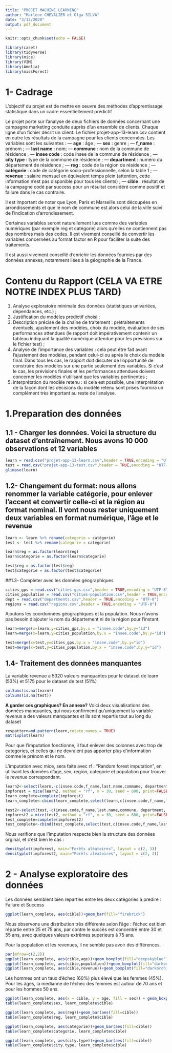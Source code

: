```yaml
---
title: "PROJET MACHINE LEARNING"
author: "Marlene CHEVALIER et Olga SILVA"
date: "3/12/2020"
output: pdf_document
---
```


```r
knitr::opts_chunk$set(echo = FALSE)
```

```r
library(caret)
library(tidyverse)
library(mice)
library(VIM)
library(Amelia)
library(missForest)
```


# 1- Cadrage

L’objectif du projet est de mettre en oeuvre des méthodes d’apprentissage statistique dans un
cadre essentiellement prédictif

Le projet porte sur l’analyse de deux fichiers de données concernant une campagne marketing conduite auprès d’un ensemble de clients. Chaque ligne d’un fichier décrit un client. Le fichier projet-app-13-learn.csv contient en outre les résultats de la campagne pour les clients concernées. Les variables sont les suivantes :
— **age** : âge ;
— **sex** : genre ;
— **f_name** : prénom ;
— **last name** : nom;
— **commune** : nom de la commune de résidence ;
— **insee code** : code insee de la commune de résidence ;
— **city type** : type de la commune de résidence ;
— **department** : numéro du département de résidence ;
— **reg** : code de la région de résidence ;
— **catégorie** : code de catégorie socio-professionnelle, selon la table 1 ;
— **revenue** : salaire mensuel en équivalent temps plein (attention, cette information n’est pas disponible pour tous les clients) ;
— **cible** : résultat de la campagne codé par success pour un résultat considéré comme positif et failure dans le cas contraire.

Il est important de noter que Lyon, Paris et Marseille sont découpées en arrondissements et que le nom de commune est alors celui de la ville suivi de l’indication d’arrondissement.

Certaines variables seront naturellement lues comme des variables numériques (par exemple reg et catégorie) alors qu’elles ne contiennent pas des nombres mais des codes. Il est vivement conseillé de convertir les variables concernées au format factor en R pour faciliter la suite des traitements.

Il est aussi vivement conseillé d’enrichir les données fournies par des données annexes, notamment liées à la géographie de la France. 

# Contenu du Rapport (CELA VA ETRE NOTRE INDEX PLUS TARD)

1. Analyse exploratoire minimale des données (statistiques univariées, dépendances, etc.) ;
2. Justification du modèles prédictif choisi ;
3. Description précise de la chaîne de traitement : prétraitements éventuels, ajustement des modèles, choix du modèle, évaluation de ses performances attendues (le rapport doit impérativement contenir un tableau indiquant la qualité numérique attendue pour les prévisions sur le fichier test) ;
4. Analyse de l’importance des variables : cela peut être fait avant l’ajustement des modèles, pendant celui-ci ou après le choix du modèle final. Dans tous les cas, le rapport doit discuter de l’opportunité de construire des modèles sur une partie seulement des variables. Si c’est le cas, les prévisions finales et les performances attendues doivent concerner les modèles n’utilisant que les variables pertinentes ;
5. interprétation du modèle retenu : si cela est possible, une interprétation de la façon dont les décisions du modèle retenu sont prises fournira un complément très important au reste de l’analyse.

# 1.Preparation des données

## 1.1 - Charger les données. Voici la structure du dataset d'entraînement. Nous avons 10 000 observations et 12 variables 

```r
learn = read.csv("projet-app-13-learn.csv",header = TRUE,encoding = "UTF-8")
test = read.csv("projet-app-13-test.csv",header = TRUE,encoding = "UTF-8")
glimpse(learn)
```

## 1.2- Changement du format: nous allons renommer la variable catégorie, pour enlever l'accent et convertir celle-ci et la région au format nominal. Il vont nous rester uniquement deux variables en format numérique, l'âge et le revenue
```r
learn <- learn %>% rename(categorie = catégorie)
test <- test %>% rename(categorie = catégorie)

learn$reg = as.factor(learn$reg)
learn$categorie = as.factor(learn$categorie)

test$reg = as.factor(test$reg)
test$categorie = as.factor(test$categorie)
```

##1.3- Completer avec les données géographiques

```r
cities_gps = read.csv("cities-gps.csv",header = TRUE,encoding = "UTF-8")
cities_population = read.csv("cities-population.csv",header = TRUE,encoding = "UTF-8")
dept = read.csv("departments.csv",header = TRUE,encoding = "UTF-8")
regions = read.csv("regions.csv",header = TRUE,encoding = "UTF-8")
```

Ajoutons les coordonnées géographiques et la population. Nous n'avons pas besoin d'ajouter le nom du département ni de la région pour l'instant.

```r
learn=merge(x=learn,y=cities_gps,by.x = "insee.code",by.y="id")
learn=merge(x=learn,y=cities_population,by.x = "insee.code",by.y="id")

test=merge(x=test,y=cities_gps,by.x = "insee.code",by.y="id")
test=merge(x=test,y=cities_population,by.x = "insee.code",by.y="id")
```

## 1.4- Traitement des données manquantes 

La variable revenue a 5320 valeurs manquantes  pour le dataset de learn (53%) et 5175 pour le dataset de test (51%)

```r
colSums(is.na(learn))
colSums(is.na(test))
```

**A garder ces graphiques? En annexe?** 
Voici deux visualisations des données manquantes, qui nous confirmemt qu'uniquement la variable revenus a des valeurs manquantes et ils sont repartis tout au long du dataset

```r
respattern=md.pattern(learn,rotate.names = TRUE)
matrixplot(learn)
```

Pour que l'imputation fonctionne, il faut enlever des colonnes avec trop de categories, et celles qui ne devraient pas apporter plus d'information comme le prénom et le nom.

L'imputation avec mice, sera faite avec rf : "Random forest imputation", en utilisant les données d'age, sex, region, categorie et population pour trouver le revenue correspondant. 

```r
learn2<-select(learn,-c(insee.code,f_name,last.name,commune, department, latitude, longitude,X,Y))
impforest = mice(learn2, method = "rf", m = 30, seed = 600, print=FALSE)
learn_complete=complete(impforest)
learn_complete<-cbind(learn_complete,select(learn,c(insee.code,f_name,last.name,commune, department, latitude, longitude,X,Y)))
```

```r
test2<-select(test,-c(insee.code,f_name,last.name,commune, department, latitude, longitude,X,Y))
impforest2 = mice(test2, method = "rf", m = 30, seed = 600, print=FALSE)
test_complete=complete(impforest2)
test_complete<-cbind(test_complete,select(test,c(insee.code,f_name,last.name,commune, department, latitude, longitude,X,Y)))
```

Nous verifions que l'imputation respecte bien la structure des données orginal, et c'est bien le cas :

```r
densityplot(impforest, main="Forêts aléatoires", layout = c(2, 3))
densityplot(impforest2, main="Forêts aléatoires", layout = c(2, 3))
```

# 2 - Analyse exploratoire des données

Les données semblent bien reparties entre les deux catégories à predire : Failure et Success

```r
ggplot(learn_complete, aes(cible))+geom_bar(fill="firebrick")
```

Nous observons une distribution très différente selon l'âge : l'échec est bien répartie entre 25 et 75 ans, par contre le succès est concentré entre 30 et 55 ans, avec quelques valeurs extrêmes superieurs à 75 ans. 

Pour la population et les revenues, il ne semble pas avoir des différences. 

```r
par(mfrow=c(2,2))
ggplot(learn_complete, aes(cible,age))+geom_boxplot(fill="deepskyblue")
ggplot(learn_complete, aes(cible,population))+geom_boxplot(fill="darkorange")
ggplot(learn_complete, aes(cible,revenue))+geom_boxplot(fill="darkorchid")
```

Les hommes ont un taux d'échec (60%) plus élevé que les femmes (45%). Pour les âges, la medianne de l'échec des femmes est autour de 70 ans et pour les hommes 50 ans. 


```r
ggplot(learn_complete, aes(x = cible, y = age, fill = sex)) + geom_boxplot()
table(learn_complete$sex, learn_complete$cible)
```
```r
ggplot(learn_complete, aes(reg))+geom_bar(aes(fill=cible))
table(learn_complete$reg, learn_complete$cible)
```

```r
ggplot(learn_complete, aes(categorie))+geom_bar(aes(fill=cible))
table(learn_complete$categorie, learn_complete$cible)
```


```r
ggplot(learn_complete, aes(city.type))+geom_bar(aes(fill=cible))
table(learn_complete$city.type, learn_complete$cible)
```
